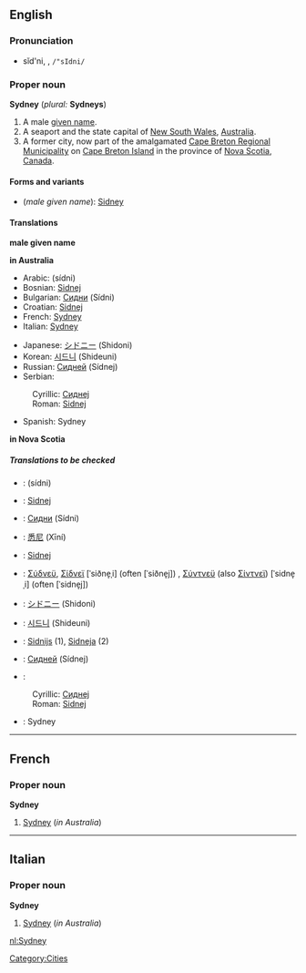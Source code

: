 ==English==
===Pronunciation===
*sĭd'ni, {{IPAchar|/ˈsɪdni/}}, <tt>/"sIdni/</tt>

===Proper noun===
'''Sydney''' (''plural:'' '''Sydneys''')
 
# A male [[given name]].
# A seaport and the state capital of [[New South Wales]], [[Australia]].
# A former city, now part of the amalgamated [[Cape Breton Regional Municipality]] on [[Cape Breton Island]] in the province of [[Nova Scotia]], [[Canada]]. 

====Forms and variants====
*(''male given name''): [[Sidney]]

====Translations====
'''male given name'''
{{top}}
{{mid}}
{{bottom}}

'''in Australia'''
{{top}}
*Arabic: {{ARchar|[[سيدني]] ,[[سدني]]}} (sídni) {{m}}
*Bosnian: [[Sidnej#Bosnian|Sidnej]] {{m}}
*Bulgarian: [[Сидни]] (Sídni) {{m}}
*Croatian: [[Sidnej#Croatian|Sidnej]] {{m}}
*French: [[Sydney#French|Sydney]]
*Italian: [[Sydney#Italian|Sydney]] {{f}}
{{mid}}
*Japanese: [[シドニー]] (Shidoni)
*Korean: [[시드니]] (Shideuni)
*Russian: [[Сидней]] (Sídnej) {{m}}
*Serbian:
:Cyrillic: [[Сиднеј#Serbian|Сиднеј]] {{m}}
:Roman: [[Sidnej#Serbian|Sidnej]] {{m}}
*Spanish: Sydney {{f}}
{{bottom}}

'''in Nova Scotia'''
{{top}}
{{mid}}
{{bottom}}

=====Translations to be checked=====
<!--Remove this section once all of the translations below have been moved into the tables above.-->
{{checktrans}}
*{{ttbc|Arabic}}: {{ARchar|[[سيدني]] ,[[سدني]]}} (sídni) {{m}}
*{{ttbc|Bosnian}}: [[Sidnej#Bosnian|Sidnej]] {{m}}
*{{ttbc|Bulgarian}}: [[Сидни]] (Sídni) {{m}}
*{{ttbc|Chinese}}: [[悉尼]] (Xīní)
*{{ttbc|Croatian}}: [[Sidnej#Croatian|Sidnej]] {{m}}
*{{ttbc|Greek}}: [[Σύδνεϋ]], [[Σίδνεϊ]] [ˈsiðne̞ˌi] (often [ˈsiðne̞j]) {{n}}, [[Σύντνεϋ]] (also [[Σίντνεϊ]]) [ˈsidne̞ˌi] (often [ˈsidne̞j]) {{n}}
*{{ttbc|Japanese}}: [[シドニー]] (Shidoni)
*{{ttbc|Korean}}: [[시드니]] (Shideuni)
*{{ttbc|Latvian}}: [[Sidnijs]] {{m}} (1), [[Sidneja]] {{f}} (2)
*{{ttbc|Russian}}: [[Сидней]] (Sídnej) {{m}}
*{{ttbc|Serbian}}:
:Cyrillic: [[Сиднеј#Serbian|Сиднеј]] {{m}}
:Roman: [[Sidnej#Serbian|Sidnej]] {{m}}
*{{ttbc|Spanish}}: Sydney {{f}}

[[Category:Cities]]


----

==French==
===Proper noun===
'''Sydney'''

#[[Sydney#English|Sydney]] (''in Australia'')

----
==Italian==
===Proper noun===
'''Sydney''' {{f}}

#[[Sydney#English|Sydney]] (''in Australia'')

[[nl:Sydney]]